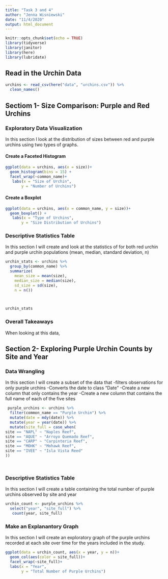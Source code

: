 ```yaml
---
title: "Task 3 and 4"
author: "Jenna Wisniewski"
date: "11/4/2020"
output: html_document
---
```


```r
knitr::opts_chunk$set(echo = TRUE)
library(tidyverse)
library(janitor)
library(here)
library(lubridate)
```

## Read in the Urchin Data
```r
urchins <- read_csv(here("data", "urchins.csv")) %>% 
  clean_names()
```
## Sectiom 1- Size Comparison: Purple and Red Urchins

### Exploratory Data Visualization
In this section I look at the distribution of sizes between red and purple urchins using two types of graphs. 

#### Create a Faceted Histogram
```r
ggplot(data = urchins, aes(x = size))+
  geom_histogram(bins = 15) +
  facet_wrap(~common_name)+
   labs(x = "Size of Urchin", 
       y = "Number of Urchins")


```

#### Create a Boxplot
```r
ggplot(data = urchins, aes(x = common_name, y = size))+
  geom_boxplot() +
   labs(x = "Type of Urchins", 
       y = "Size Distribution of Urchins")
```

### Descriptive Statistics Table
In this section I will create and look at the statistics of for both red urchin and purple urchin populations (mean, median, standard deviation, n)
```r
urchin_stats <- urchins %>% 
  group_by(common_name) %>% 
  summarize(
    mean_size = mean(size),
    median_size = median(size),
    sd_size = sd(size),
    n = n())

   

urchin_stats 
```
### Overall Takeaways 
When looking at this data, 

## Section 2- Exploring Purple Urchin Counts by Site and Year

### Data Wrangling
In this section I will create a subset of the data that 
-filters observations for only purple urchins
-Converts the date to class "Date"
-Create a new column that only contains the year
-Create a new column that contains the full name of each of the five sites

```r
 purple_urchins <- urchins %>% 
  filter(common_name == "Purple Urchin") %>% 
  mutate(date = mdy(date)) %>% 
  mutate(year = year(date)) %>% 
  mutate(site_full = case_when(
site == "NAPL" ~ "Naples Reef",
site == "AQUE" ~ "Arroyo Quemado Reef",
site == "CARP" ~ "Carpinteria Reef",
site == "MOHK" ~ "Mohawk Reef",
site == "IVEE" ~ "Isla Vista Reed"
))

         

```
### Descriptive Statistics Table 
In this section I will create a table containing the total number of purple urchins observed by site and year

```r
urchin_count <- purple_urchins %>% 
  select("year", "site_full") %>% 
   count(year, site_full) 

```

### Make an Explanantory Graph
In this section I will create an exploratory graph of the purple urchins recorded at each site over time for the years included in the study. 
```r
ggplot(data = urchin_count, aes(x = year, y = n))+
  geom_col(aes(color = site_full))+
  facet_wrap(~site_full)+
  labs(x = "Year", 
       y = "Total Number of Purple Urchins")
  
```


